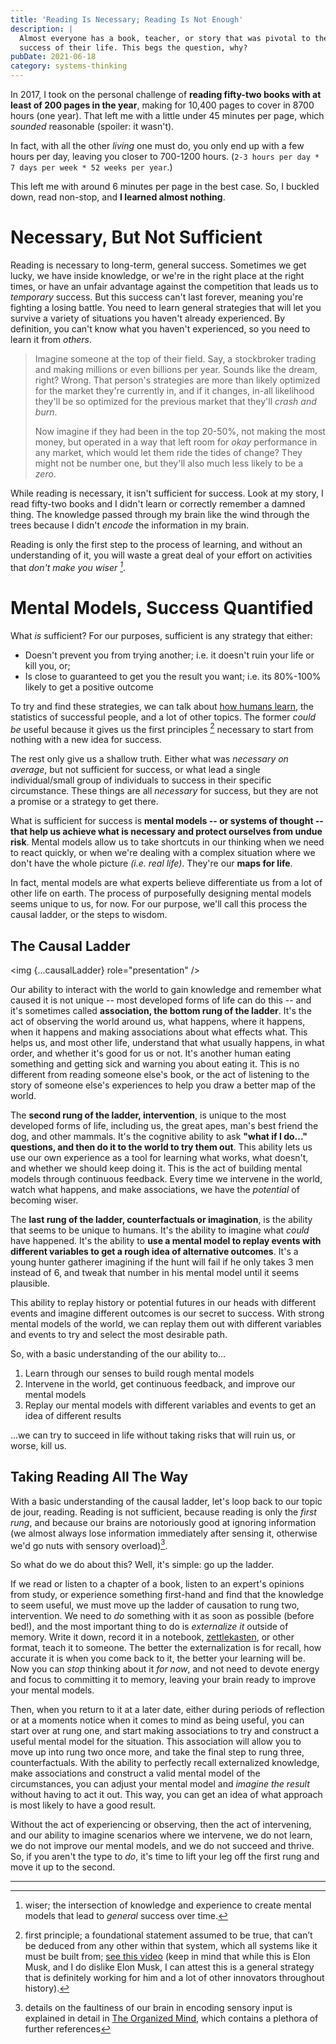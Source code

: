 ```yaml
---
title: 'Reading Is Necessary; Reading Is Not Enough'
description: | 
  Almost everyone has a book, teacher, or story that was pivotal to the major
  success of their life. This begs the question, why?
pubDate: 2021-06-18
category: systems-thinking
---
```


In 2017, I took on the personal challenge of **reading fifty-two books  with at least of 200 pages  in the
year**, making for 10,400 pages to cover in 8700
hours (one year). That left me with a little under 45 minutes per page,
which _sounded_ reasonable (spoiler: it wasn't).

In fact, with all the other _living_ one must do, you only end
up with a few hours per day, leaving you closer to 700-1200 hours. (`2-3
hours per day * 7 days per week * 52 weeks per year`.)

This left me with around 6 minutes per page in the best case. So, I buckled
down, read non-stop, and **I learned almost nothing**.

# Necessary, But Not Sufficient

Reading is necessary to long-term, general success. Sometimes we get lucky,
we have inside knowledge, or we're in the right place at the right times,
or have an unfair advantage against the competition that leads us
to _temporary_ success. But this success can't last forever, meaning you're
fighting a losing battle. You need to learn general strategies that will
let you survive a variety of situations you haven't already experienced. By
definition, you can't know what you haven't experienced, so you need to
learn it from _others_.

> Imagine someone at the top of their field. Say, a stockbroker trading
> and making millions or even billions per year. Sounds like the dream,
> right? Wrong. That person's strategies are more than likely
> optimized for the market they're currently in, and if it changes, in-all
> likelihood they'll be so optimized for the previous market that
> they'll _crash and burn_.
>
> Now imagine if they had been in the top 20-50%, not making the most
> money, but operated in a way that left room for _okay_ performance in any
> market, which would let them ride the tides of change? They might not be
> number one, but they'll also much less likely to be a _zero_.

While reading is necessary, it isn't sufficient for success. Look at my
story, I read fifty-two books and I didn't learn or correctly remember a
damned thing. The knowledge passed through my brain like the wind through
the trees because I didn't _encode_ the information in my brain.

Reading is only the first step to the process of learning, and without an
understanding of it, you will waste a great deal of your effort on activities
that _don't make you wiser [^1]_.

# Mental Models, Success Quantified

What _is_ sufficient? For our purposes, sufficient is any strategy that
either:

- Doesn't prevent you from trying another; i.e. it doesn't ruin your life
  or kill you, or;
- Is close to guaranteed to get you the result you want; i.e. its 80%-100%
  likely to get a positive outcome

To try and find these strategies, we can talk about [how humans
learn](https://www.goodreads.com/book/show/38923582-how-humans-learn), the
statistics of successful people, and a lot of other topics. The former
_could be_ useful because it gives us the first principles [^2] necessary
to start from nothing with a new idea for success.

The rest only give us a shallow truth. Either what was _necessary on
average_, but not sufficient for success, or what lead a single
individual/small group of individuals to success in their specific
circumstance. These things are all _necessary_ for success, but they are
not a promise or a strategy to get there.

What is sufficient for success is **mental models -- or systems of thought
-- that help us achieve what is necessary and protect ourselves from undue
risk**. Mental models allow us to take shortcuts in our thinking when we
need to react quickly, or when we're dealing with a complex situation where
we don't have the whole picture _(i.e. real life)_. They're our **maps for
life**.

In fact, mental models are what experts believe differentiate us from a lot
of other life on earth. The process of purposefully designing mental models
seems unique to us, for now. For our purpose, we'll call this process the
causal ladder, or the steps to wisdom.

## The Causal Ladder

<img {...causalLadder} role="presentation" />

Our ability to interact with the world to gain knowledge and remember what
caused it is not unique -- most developed forms of life can do this -- and
it's sometimes called **association, the bottom rung of the ladder**. It's
the act of observing the world around us, what happens, where it happens,
when it happens and making associations about what effects what. This helps
us, and most other life, understand that what usually happens, in what
order, and whether it's good for us or not. It's another human eating
something and getting sick and warning you about eating it. This is no
different from reading someone else's book, or the act of listening to the story of someone
else's experiences to help you draw a better map of the world.

The **second rung of the ladder, intervention**, is unique to the most
developed forms of life, including us, the great apes, man's best friend
the dog, and other mammals. It's the cognitive ability to ask **"what if I
do..." questions, and then do it to the world to try them out**. This
ability lets us use our own experience as a tool for learning what works,
what doesn't, and whether we should keep doing it. This is the act of
building mental models through continuous feedback. Every time we intervene
in the world, watch what happens, and make associations, we have the
_potential_ of becoming wiser.

The **last rung of the ladder, counterfactuals or imagination**, is the
ability that seems to be unique to humans. It's the ability to imagine what
_could_ have happened. It's the ability to **use a mental model to replay
events with different variables to get a rough idea of alternative
outcomes**. It's a young hunter gatherer imagining if the hunt will fail if
he only takes 3 men instead of 6, and tweak that number in his mental model
until it seems plausible.

This ability to replay history or potential futures in our heads with
different events and imagine different outcomes is our secret to success.
With strong mental models of the world, we can replay them out with
different variables and events to try and select the most desirable path.

So, with a basic understanding of the our ability to...

1. Learn through our senses to build rough mental models
2. Intervene in the world, get continuous feedback, and improve our
   mental models
3. Replay our mental models with different variables and events to get an 
idea of different results

...we can try to succeed in life without taking risks that will ruin us, or
worse, kill us.

## Taking Reading All The Way

With a basic understanding of the causal ladder, let's loop back to our
topic de jour, reading. Reading is not sufficient, because reading is only
the _first rung_, and because our brains are notoriously good at ignoring
information (we almost always lose information immediately after sensing
it, otherwise we'd go nuts with sensory overload)[^3].

So what do we do about this? Well, it's simple: go up the ladder.

If we read or listen to a chapter of a book, listen to an expert's opinions
from study, or experience something first-hand and find that the knowledge
to seem useful, we must move up the ladder of causation to rung two,
intervention. We need to _do_ something with it as soon as possible (before
bed!), and the most important thing to do is _externalize it_ outside of
memory. Write it down, record it in a notebook,
[zettlekasten](https://zettelkasten.de/introduction/), or other format,
teach it to someone. The better the externalization is for recall, how
accurate it is when you come back to it, the better your learning will be.
Now you can _stop_ thinking about it _for now_, and not need to devote
energy and focus to committing it to memory, leaving your brain ready to
improve your mental models.

Then, when you return to it at a later date, either during periods of
reflection or at a moments notice when it comes to mind as being useful,
you can start over at rung one, and start making associations to try and
construct a useful mental model for the situation. This association will
allow you to move up into rung two once more, and take the final step to
rung three, counterfactuals. With the ability to perfectly recall
externalized knowledge, make associations and construct a valid mental
model of the circumstances, you can adjust your mental model
and _imagine the result_ without having to act it out. This way,
you can get an idea of what approach is most likely to have a good
result.

Without the act of experiencing or observing, then the act of intervening,
and our ability to imagine scenarios where we intervene, we do not learn,
we do not improve our mental models, and we do not succeed and thrive. So, 
if you aren't the type to _do_, it's time to lift your leg off the first rung 
and move it up to the second.

---

[^1]: wiser; the intersection of knowledge and experience to create mental
models that lead to _general_ success over time. 

[^2]: first principle; a
foundational statement assumed to be true, that can’t be deduced from any
other within that system, which all systems like it must be built from;
[see this video](https://www.youtube.com/watch?v=NV3sBlRgzTI) (keep in mind
that while this is Elon Musk, and I do dislike Elon Musk, I can attest this
is a general strategy that is definitely working for him and a lot of other
innovators throughout history). 

[^3]: details on the faultiness of our
brain in encoding sensory input is explained in detail in [The Organized
Mind](/bookshelf), which contains a plethora of further references